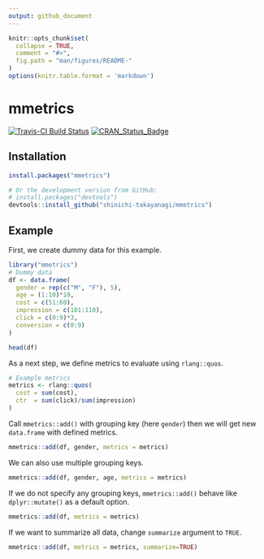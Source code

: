 ```yaml
---
output: github_document
---
```


<!-- README.md is generated from README.Rmd. Please edit that file -->

```r
knitr::opts_chunk$set(
  collapse = TRUE,
  comment = "#>",
  fig.path = "man/figures/README-"
)
options(knitr.table.format = 'markdown')
```

# mmetrics

[![Travis-CI Build Status](https://api.travis-ci.com/shinichi-takayanagi/mmetrics.svg?branch=master)](https://travis-ci.com/shinichi-takayanagi/mmetrics)
[![CRAN_Status_Badge](https://www.r-pkg.org/badges/version/mmetrics)](https://cran.r-project.org/package=mmetrics)


## Installation

```r
install.packages("mmetrics")

# Or the development version from GitHub:
# install.packages("devtools")
devtools::install_github("shinichi-takayanagi/mmetrics")
```

## Example

First, we create dummy data for this example.
```r
library("mmetrics")
# Dummy data
df <- data.frame(
  gender = rep(c("M", "F"), 5),
  age = (1:10)*10,
  cost = c(51:60),
  impression = c(101:110),
  click = c(0:9)*3,
  conversion = c(0:9)
)

head(df)
```

As a next step, we define metrics to evaluate using `rlang::quos`. 
```r
# Example metrics
metrics <- rlang::quos(
  cost = sum(cost),
  ctr  = sum(click)/sum(impression)
)
```

Call `mmetrics::add()` with grouping key (here `gender`) then we will get new `data.frame` with defined metrics.
```r
mmetrics::add(df, gender, metrics = metrics)
```

We can also use multiple grouping keys.
```r
mmetrics::add(df, gender, age, metrics = metrics)
```

If we do not specify any grouping keys, `mmetrics::add()` behave like `dplyr::mutate()` as a default option.
```r
mmetrics::add(df, metrics = metrics)
```

If we want to summarize all data, change `summarize` argument to `TRUE`.
```r
mmetrics::add(df, metrics = metrics, summarize=TRUE)
```
